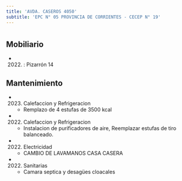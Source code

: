 ```yaml
---
title: 'AVDA. CASEROS 4050'
subtitle: 'EPC N° 05 PROVINCIA DE CORRIENTES - CECEP N° 19'
---
```


#


## Mobiliario

*  (2022) : Pizarrón 14 





## Mantenimiento

*  (2023) Calefaccion y Refrigeracion 
    + Remplazo de 4 estufas de 3500 kcal

*  (2022) Calefaccion y Refrigeracion 
    + Instalacion de purificadores de aire, Reemplazar estufas de tiro balanceado.

*  (2022) Electricidad 
    + CAMBIO DE LAVAMANOS CASA CASERA

*  (2022) Sanitarias 
    + Camara septica y desagües cloacales



